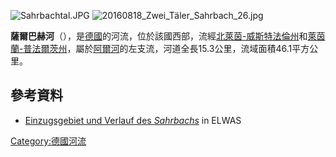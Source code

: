 {{Coord|50.5106165|N|6.9758243|E|display=title}}

[[Image:Sahrbachtal.JPG|right]]
[[Image:20160818_Zwei_Täler_Sahrbach_26.jpg|right]]

'''薩爾巴赫河'''（{{lang-de|Sahrbach}}），是[[德國|德國]]的河流，位於該國西部，流經[[北萊茵-威斯特法倫州|北萊茵-威斯特法倫州]]和[[萊茵蘭-普法爾茨州|萊茵蘭-普法爾茨州]]，屬於[[阿爾河|阿爾河]]的左支流，河道全長15.3公里，流域面積46.1平方公里。

==參考資料==
* [https://www.elwasweb.nrw.de/elwas-web/map/index.jsf?layer=gsk3c_16;gsk3c_simple;gsk3c_18;gsk3c_12;gsk3c_8;gsk3c_9;opentopo;nw_dvg_bld;background4_1;fallback;&extent=347477.77710927575;5596948.493441184;360061.22289072425;5603684.506558816 Einzugsgebiet und Verlauf des ''Sahrbachs''] in ELWAS

{{Germany-geo-stub}}
[[Category:德國河流|Category:德國河流]]